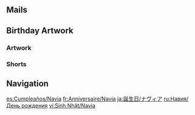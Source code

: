 {{Birthday Intro}}

==Mails==
{{Mails by Category Table|Navia Birthday Mails|noheader=1}}

==Birthday Artwork==
===Artwork===
{{Artwork by Category Table
|Character Birthday Artwork
|category = Navia Birthday Artwork
|header = Navia's Birthday Artwork
}}

===Shorts===
{{Artwork by Category Table
|Character Shorts
|category = Navia Birthday Artwork
|header = Navia's Birthday Shorts
}}
<!--
==Taking Pictures and Recounting Good Times==
{{Transclude|Taking Pictures and Recounting Good Times/Navia|Stories|main=1|top=1}}
-->
==Navigation==
{{Character Navbox|Birthday}}

[[es:Cumpleaños/Navia]]
[[fr:Anniversaire/Navia]]
[[ja:誕生日/ナヴィア]]
[[ru:Навия/День рождения]]
[[vi:Sinh Nhật/Navia]]
